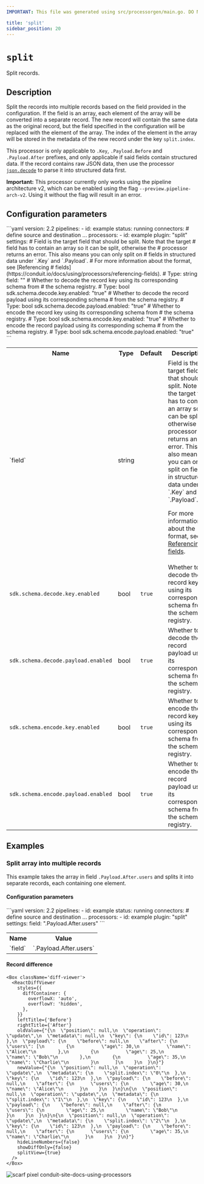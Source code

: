 ```yaml
---
IMPORTANT: This file was generated using src/processorgen/main.go. DO NOT EDIT.

title: 'split'
sidebar_position: 20
---
```



# `split`

Split records.

## Description

Split the records into multiple records based on the field
provided in the configuration. If the field is an array, each element of the
array will be converted into a separate record. The new record will contain the
same data as the original record, but the field specified in the configuration
will be replaced with the element of the array. The index of the element in the
array will be stored in the metadata of the new record under the key
`split.index`.

This processor is only applicable to `.Key`, `.Payload.Before`
and `.Payload.After` prefixes, and only applicable if said fields
contain structured data. If the record contains raw JSON data, then use the
processor [`json.decode`](/docs/using/processors/builtin/json.decode)
to parse it into structured data first.

**Important:** This processor currently only works using the pipeline architecture
v2, which can be enabled using the flag `--preview.pipeline-arch-v2`.
Using it without the flag will result in an error.

## Configuration parameters

<Tabs groupId="config-params">
  <TabItem value="yaml" label="YAML">
```yaml
version: 2.2
pipelines:
  - id: example
    status: running
    connectors:
      # define source and destination ...
    processors:
      - id: example
        plugin: "split"
        settings:
          # Field is the target field that should be split. Note that the target
          # field has to contain an array so it can be split, otherwise the
          # processor returns an error. This also means you can only split on
          # fields in structured data under `.Key` and `.Payload`.
          # For more information about the format, see [Referencing
          # fields](https://conduit.io/docs/using/processors/referencing-fields).
          # Type: string
          field: ""
          # Whether to decode the record key using its corresponding schema from
          # the schema registry.
          # Type: bool
          sdk.schema.decode.key.enabled: "true"
          # Whether to decode the record payload using its corresponding schema
          # from the schema registry.
          # Type: bool
          sdk.schema.decode.payload.enabled: "true"
          # Whether to encode the record key using its corresponding schema from
          # the schema registry.
          # Type: bool
          sdk.schema.encode.key.enabled: "true"
          # Whether to encode the record payload using its corresponding schema
          # from the schema registry.
          # Type: bool
          sdk.schema.encode.payload.enabled: "true"
```
  </TabItem>
  <TabItem value="table" label="Table">
  <table class="no-margin-table">
      <tr>
        <th>Name</th>
        <th>Type</th>
        <th>Default</th>
        <th>Description</th>
      </tr>
      <tr>
        <td>`field`</td>
        <td>string</td>
        <td><Chip label="null" /></td>
        <td>
  Field is the target field that should be split. Note that the target
field has to contain an array so it can be split, otherwise the processor
returns an error. This also means you can only split on fields in
structured data under `.Key` and `.Payload`.

For more information about the format, see [Referencing fields](https://conduit.io/docs/using/processors/referencing-fields).
        </td>
      </tr>
      <tr>
        <td>`sdk.schema.decode.key.enabled`</td>
        <td>bool</td>
        <td>`true`</td>
        <td>
  Whether to decode the record key using its corresponding schema from the schema registry.
        </td>
      </tr>
      <tr>
        <td>`sdk.schema.decode.payload.enabled`</td>
        <td>bool</td>
        <td>`true`</td>
        <td>
  Whether to decode the record payload using its corresponding schema from the schema registry.
        </td>
      </tr>
      <tr>
        <td>`sdk.schema.encode.key.enabled`</td>
        <td>bool</td>
        <td>`true`</td>
        <td>
  Whether to encode the record key using its corresponding schema from the schema registry.
        </td>
      </tr>
      <tr>
        <td>`sdk.schema.encode.payload.enabled`</td>
        <td>bool</td>
        <td>`true`</td>
        <td>
  Whether to encode the record payload using its corresponding schema from the schema registry.
        </td>
      </tr>
    </table>
  </TabItem>
</Tabs>

## Examples

### Split array into multiple records

This example takes the array in field `.Payload.After.users` and splits it into separate records, each containing one element.

#### Configuration parameters

<Tabs groupId="config-params">
  <TabItem value="yaml" label="YAML">
```yaml
version: 2.2
pipelines:
  - id: example
    status: running
    connectors:
      # define source and destination ...
    processors:
      - id: example
        plugin: "split"
        settings:
          field: ".Payload.After.users"
```
  </TabItem>
  <TabItem value="table" label="Table">
  <table class="no-margin-table">
      <tr>
        <th>Name</th>
        <th>Value</th>
      </tr>
      <tr>
        <td>`field`</td>
        <td>`.Payload.After.users`</td>
      </tr>
    </table>
  </TabItem>
</Tabs>

#### Record difference

```mdx-code-block
<Box className='diff-viewer'>
  <ReactDiffViewer
    styles={{
      diffContainer: {
        overflowX: 'auto',
        overflowY: 'hidden',
      },
    }}
    leftTitle={'Before'}
    rightTitle={'After'}
    oldValue={"{\n  \"position\": null,\n  \"operation\": \"update\",\n  \"metadata\": null,\n  \"key\": {\n    \"id\": 123\n  },\n  \"payload\": {\n    \"before\": null,\n    \"after\": {\n      \"users\": [\n        {\n          \"age\": 30,\n          \"name\": \"Alice\"\n        },\n        {\n          \"age\": 25,\n          \"name\": \"Bob\"\n        },\n        {\n          \"age\": 35,\n          \"name\": \"Charlie\"\n        }\n      ]\n    }\n  }\n}"}
    newValue={"{\n  \"position\": null,\n  \"operation\": \"update\",\n  \"metadata\": {\n    \"split.index\": \"0\"\n  },\n  \"key\": {\n    \"id\": 123\n  },\n  \"payload\": {\n    \"before\": null,\n    \"after\": {\n      \"users\": {\n        \"age\": 30,\n        \"name\": \"Alice\"\n      }\n    }\n  }\n}\n{\n  \"position\": null,\n  \"operation\": \"update\",\n  \"metadata\": {\n    \"split.index\": \"1\"\n  },\n  \"key\": {\n    \"id\": 123\n  },\n  \"payload\": {\n    \"before\": null,\n    \"after\": {\n      \"users\": {\n        \"age\": 25,\n        \"name\": \"Bob\"\n      }\n    }\n  }\n}\n{\n  \"position\": null,\n  \"operation\": \"update\",\n  \"metadata\": {\n    \"split.index\": \"2\"\n  },\n  \"key\": {\n    \"id\": 123\n  },\n  \"payload\": {\n    \"before\": null,\n    \"after\": {\n      \"users\": {\n        \"age\": 35,\n        \"name\": \"Charlie\"\n      }\n    }\n  }\n}"}
    hideLineNumbers={false}
    showDiffOnly={false}
    splitView={true}
  />
</Box>
```



![scarf pixel conduit-site-docs-using-processors](https://static.scarf.sh/a.png?x-pxid=02ff4382-6501-4410-b523-fa8e7f879b00)